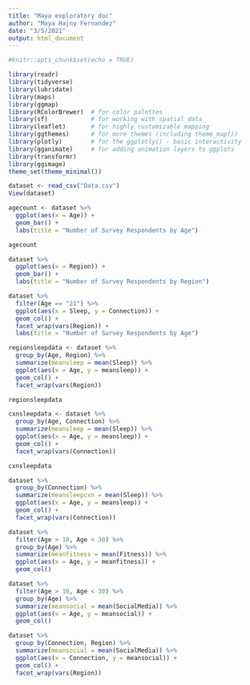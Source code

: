 ```yaml
---
title: "Maya exploratory doc"
author: "Maya Hajny Fernandez"
date: "3/5/2021"
output: html_document
---
```


```r
#knitr::opts_chunk$set(echo = TRUE)
```

```r
library(readr)
library(tidyverse)
library(lubridate)
library(maps)          
library(ggmap)
library(RColorBrewer)  # for color palettes
library(sf)            # for working with spatial data
library(leaflet)       # for highly customizable mapping
library(ggthemes)      # for more themes (including theme_map())
library(plotly)        # for the ggplotly() - basic interactivity
library(gganimate)     # for adding animation layers to ggplots
library(transformr)
library(ggimage)
theme_set(theme_minimal())
```

```r
dataset <- read_csv("Data.csv")
View(dataset)
```


```r
agecount <- dataset %>% 
  ggplot(aes(x = Age)) +
  geom_bar() +
  labs(title = "Number of Survey Respondents by Age")

agecount

```

```r
dataset %>% 
  ggplot(aes(x = Region)) +
  geom_bar() +
  labs(title = "Number of Survey Respondents by Region")
```

```r
dataset %>% 
  filter(Age == "21") %>% 
  ggplot(aes(x = Sleep, y = Connection)) +
  geom_col() +
  facet_wrap(vars(Region)) +
  labs(title = "Number of Survey Respondents by Age")

```

```r
regionsleepdata <- dataset %>% 
  group_by(Age, Region) %>% 
  summarize(meansleep = mean(Sleep)) %>% 
  ggplot(aes(x = Age, y = meansleep)) +
  geom_col() +
  facet_wrap(vars(Region))

regionsleepdata
```
```r
cxnsleepdata <- dataset %>% 
  group_by(Age, Connection) %>% 
  summarize(meansleep = mean(Sleep)) %>% 
  ggplot(aes(x = Age, y = meansleep)) +
  geom_col() +
  facet_wrap(vars(Connection))

cxnsleepdata
```
```r
dataset %>% 
  group_by(Connection) %>% 
  summarize(meansleepcxn = mean(Sleep)) %>% 
  ggplot(aes(x = Age, y = meansleep)) +
  geom_col() +
  facet_wrap(vars(Connection))

```


```r
dataset %>% 
  filter(Age > 18, Age < 30) %>% 
  group_by(Age) %>% 
  summarize(meanfitness = mean(Fitness)) %>% 
  ggplot(aes(x = Age, y = meanfitness)) +
  geom_col() 

```


```r
dataset %>% 
  filter(Age > 18, Age < 30) %>% 
  group_by(Age) %>% 
  summarize(meansocial = mean(SocialMedia)) %>% 
  ggplot(aes(x = Age, y = meansocial)) +
  geom_col() 

```

```r
dataset %>% 
  group_by(Connection, Region) %>% 
  summarize(meansocial = mean(SocialMedia)) %>% 
  ggplot(aes(x = Connection, y = meansocial)) +
  geom_col() +
  facet_wrap(vars(Region))

```
